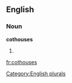 
==English==

===Noun===
'''cothouses'''

# {{plural of|[[cothouse]]}}

[[Category:English plurals]]

[[fr:cothouses]]